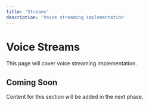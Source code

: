 ```yaml
---
title: 'Streams'
description: 'Voice streaming implementation'
---
```


# Voice Streams

This page will cover voice streaming implementation.

## Coming Soon

Content for this section will be added in the next phase.
